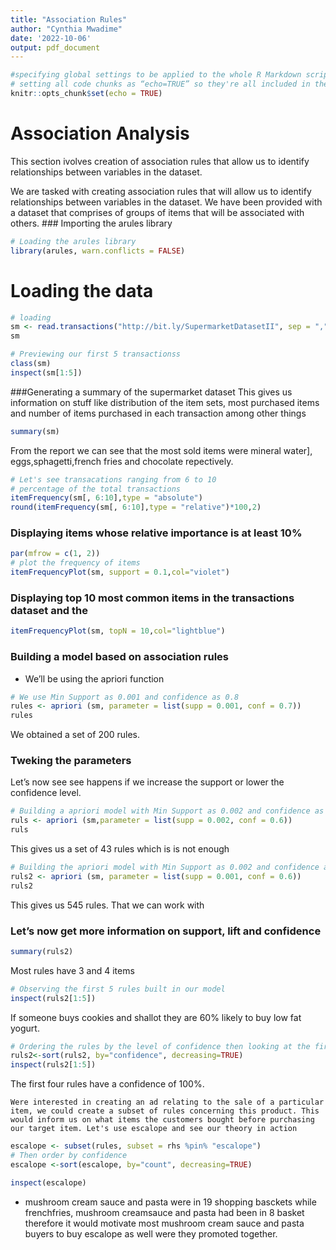 ---
title: "Association Rules"
author: "Cynthia Mwadime"
date: '2022-10-06'
output: pdf_document
---

```{r setup, include=FALSE}
#specifying global settings to be applied to the whole R Markdown script.
# setting all code chunks as “echo=TRUE” so they're all included in the final rendered version.
knitr::opts_chunk$set(echo = TRUE)
```

# Association Analysis

This section ivolves creation of association rules that allow us to identify relationships between variables in the dataset.

We are tasked with creating association rules that will allow us to identify relationships between variables in the dataset. We have been provided with a dataset that comprises of groups of items that will be associated with others. 
### Importing the arules library

```{r}
# Loading the arules library
library(arules, warn.conflicts = FALSE)
```


# Loading the data 

```{r}
# loading
sm <- read.transactions("http://bit.ly/SupermarketDatasetII", sep = ",")
sm
```

```{r}
# Previewing our first 5 transactionss
class(sm)
inspect(sm[1:5])
```



###Generating a summary of the supermarket dataset
This gives us information on stuff like distribution of the item sets, most purchased items and number of items purchased in each transaction among other things 
```{r }
summary(sm)
```

From the report we can see that the most sold items were mineral water], eggs,sphagetti,french fries and chocolate repectively.



```{r}
# Let's see transacations ranging from 6 to 10 
# percentage of the total transactions 
itemFrequency(sm[, 6:10],type = "absolute")
round(itemFrequency(sm[, 6:10],type = "relative")*100,2)
```
### Displaying items whose relative importance is at least 10% 
```{r}
par(mfrow = c(1, 2))
# plot the frequency of items
itemFrequencyPlot(sm, support = 0.1,col="violet")
```
### Displaying top 10 most common items in the transactions dataset and the 
```{r}
itemFrequencyPlot(sm, topN = 10,col="lightblue")
```
### Building a model based on association rules 
* We'll be using the apriori function 
```{r}
# We use Min Support as 0.001 and confidence as 0.8
rules <- apriori (sm, parameter = list(supp = 0.001, conf = 0.7))
rules
```
We obtained a set of 200 rules.

### Tweking the parameters
Let's now see see happens if we increase the support or lower the confidence level. 

```{r}
# Building a apriori model with Min Support as 0.002 and confidence as 0.6
ruls <- apriori (sm,parameter = list(supp = 0.002, conf = 0.6)) 
ruls
```
This gives us a set of 43 rules which is is not enough

```{r}
# Building the apriori model with Min Support as 0.002 and confidence as 0.6.
ruls2 <- apriori (sm, parameter = list(supp = 0.001, conf = 0.6)) 
ruls2
```
This gives us 545 rules. That we can work with

### Let's now get more information on support, lift and confidence 

```{r}

summary(ruls2)
```

Most rules have 3 and 4 items 

```{r}
# Observing the first 5 rules built in our model
inspect(ruls2[1:5])
```

If someone buys cookies and shallot they are 60% likely to buy low fat yogurt.

```{r}
# Ordering the rules by the level of confidence then looking at the first five rules.
ruls2<-sort(ruls2, by="confidence", decreasing=TRUE)
inspect(ruls2[1:5])
```

The first four rules have a confidence of 100%.

```Were interested in creating an ad relating to the sale of a particular item, we could create a subset of rules concerning this product. This would inform us on what items the customers bought before purchasing our target item. Let's use escalope and see our theory in action```

```{r}
escalope <- subset(rules, subset = rhs %pin% "escalope")
# Then order by confidence
escalope <-sort(escalope, by="count", decreasing=TRUE)

```

```{r}
inspect(escalope)
```
* mushroom cream sauce and pasta were in 19 shopping basckets while frenchfries, mushroom creamsauce and pasta had been in 8 basket therefore it would motivate most mushroom cream sauce and pasta buyers to buy escalope as well were they promoted together.


